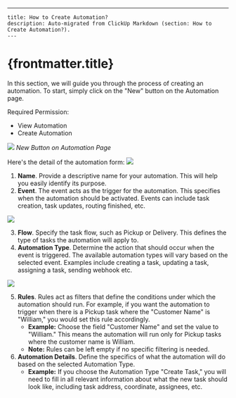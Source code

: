 ---
    title: How to Create Automation?
    description: Auto-migrated from ClickUp Markdown (section: How to Create Automation?).
    ---

# {frontmatter.title}

In this section, we will guide you through the process of creating an automation. To start, simply click on the "New" button on the Automation page.

Required Permission:
*   View Automation
*   Create Automation

![](https://t3837933.p.clickup-attachments.com/t3837933/aa36d17f-30ea-4eca-a503-12fd85c5783d/image.png)
_New Button on Automation Page_

Here's the detail of the automation form:
![](https://t3837933.p.clickup-attachments.com/t3837933/fbc1c26d-481f-431f-8d9b-ad2f68e6df0f/image.png)

1. **Name**. Provide a descriptive name for your automation. This will help you easily identify its purpose.
2. **Event**. The event acts as the trigger for the automation. This specifies when the automation should be activated. Events can include task creation, task updates, routing finished, etc.

![](https://t3837933.p.clickup-attachments.com/t3837933/40eca1dd-527f-431d-bdd0-4440568f168f/image.png)

3. **Flow**. Specify the task flow, such as Pickup or Delivery. This defines the type of tasks the automation will apply to.
4. **Automation Type**. Determine the action that should occur when the event is triggered. The available automation types will vary based on the selected event. Examples include creating a task, updating a task, assigning a task, sending webhook etc.

![](https://t3837933.p.clickup-attachments.com/t3837933/8aa456f5-43ea-4ccd-a053-b857d5402ec4/image.png)

5. **Rules**. Rules act as filters that define the conditions under which the automation should run. For example, if you want the automation to trigger when there is a Pickup task where the "Customer Name" is "William," you would set this rule accordingly.
    *   **Example:** Choose the field "Customer Name" and set the value to "William." This means the automation will run only for Pickup tasks where the customer name is William.
    *   **Note:** Rules can be left empty if no specific filtering is needed.
6. **Automation Details**. Define the specifics of what the automation will do based on the selected Automation Type.
    *   **Example:** If you choose the Automation Type "Create Task," you will need to fill in all relevant information about what the new task should look like, including task address, coordinate, assignees, etc.
